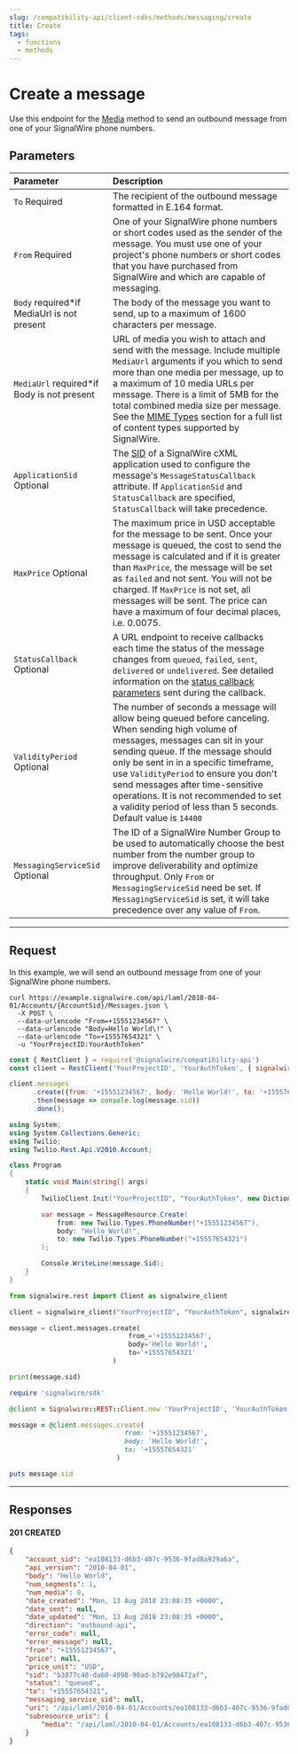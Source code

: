 ```yaml
---
slug: /compatibility-api/client-sdks/methods/messaging/create
title: Create
tags:
  - functions
  - methods
---
```


# Create a message

Use this endpoint for the [Media](./index.mdx) method to send an outbound message from one of your SignalWire phone numbers.

## Parameters

| Parameter                                                                                                      | Description                                                                                                                                                                                                                                                                                                                                                                                                      |
| :------------------------------------------------------------------------------------------------------------- | :--------------------------------------------------------------------------------------------------------------------------------------------------------------------------------------------------------------------------------------------------------------------------------------------------------------------------------------------------------------------------------------------------------------- |
| `To` <span className="required-arg">Required</span>                                                                | The recipient of the outbound message formatted in E.164 format.                                                                                                                                                                                                                                                                                                                                                 |
| `From` <span className="required-arg">Required</span>                                                              | One of your SignalWire phone numbers or short codes used as the sender of the message. You must use one of your project's phone numbers or short codes that you have purchased from SignalWire and which are capable of messaging.                                                                                                                                                                               |
| `Body` <span class="required-arg">required*</span><span class="optional-arg">if MediaUrl is not present</span> | The body of the message you want to send, up to a maximum of 1600 characters per message.                                                                                                                                                                                                                                                                                                                        |
| `MediaUrl` <span class="required-arg">required*</span><span class="optional-arg">if Body is not present</span> | URL of media you wish to attach and send with the message. Include multiple `MediaUrl` arguments if you which to send more than one media per message, up to a maximum of 10 media URLs per message. There is a limit of 5MB for the total combined media size per message. See the [MIME Types](/compatibility-api/cxml/messaging#mime-types) section for a full list of content types supported by SignalWire. |
| `ApplicationSid` <span className="optional-arg">Optional</span>                                                    | The [SID](/platform/dashboard/guides/what-is-a-sid/) of a SignalWire cXML application used to configure the message's `MessageStatusCallback` attribute. If `ApplicationSid` and `StatusCallback` are specified, `StatusCallback` will take precedence.                                                                                                                                                                             |
| `MaxPrice` <span className="optional-arg">Optional</span>                                                          | The maximum price in USD acceptable for the message to be sent. Once your message is queued, the cost to send the message is calculated and if it is greater than `MaxPrice`, the message will be set as `failed` and not sent. You will not be charged. If `MaxPrice` is not set, all messages will be sent. The price can have a maximum of four decimal places, i.e. 0.0075.                                  |
| `StatusCallback` <span className="optional-arg">Optional</span>                                                    | A URL endpoint to receive callbacks each time the status of the message changes from `queued`, `failed`, `sent`, `delivered` or `undelivered`. See detailed information on the [status callback parameters](./index.mdx#statuscallback-parameters) sent during the callback.                                                                                                                                     |
| `ValidityPeriod` <span className="optional-arg">Optional</span>                                                    | The number of seconds a message will allow being queued before canceling. When sending high volume of messages, messages can sit in your sending queue. If the message should only be sent in in a specific timeframe, use `ValidityPeriod` to ensure you don't send messages after time-sensitive operations. It is not recommended to set a validity period of less than 5 seconds. Default value is `14400`   |
| `MessagingServiceSid` <span className="optional-arg">Optional</span>                                               | The ID of a SignalWire Number Group to be used to automatically choose the best number from the number group to improve deliverability and optimize throughput. Only `From` or `MessagingServiceSid` need be set. If `MessagingServiceSid` is set, it will take precedence over any value of `From`.                                                                                                             |

---

## Request

In this example, we will send an outbound message from one of your SignalWire phone numbers.

<Tabs groupId="compatibility-sdks">

<TabItem value="shell" label="cURL">

```shell
curl https://example.signalwire.com/api/laml/2010-04-01/Accounts/{AccountSid}/Messages.json \
  -X POST \
  --data-urlencode "From=+15551234567" \
  --data-urlencode "Body=Hello World\!" \
  --data-urlencode "To=+15557654321" \
  -u "YourProjectID:YourAuthToken"
```

</TabItem>

<TabItem value="node" label="Node.js">

```javascript
const { RestClient } = require('@signalwire/compatibility-api')
const client = RestClient('YourProjectID', 'YourAuthToken', { signalwireSpaceUrl: 'example.signalwire.com' })

client.messages
      .create({from: '+15551234567', body: 'Hello World!', to: '+15557654321'})
      .then(message => console.log(message.sid))
      .done();
```

</TabItem>

<TabItem value="csharp" label="C#">

```csharp
using System;
using System.Collections.Generic;
using Twilio;
using Twilio.Rest.Api.V2010.Account;

class Program
{
    static void Main(string[] args)
    {
        TwilioClient.Init("YourProjectID", "YourAuthToken", new Dictionary<string, object> { ["signalwireSpaceUrl"] = "{SPACE}.signalwire.com" });

        var message = MessageResource.Create(
            from: new Twilio.Types.PhoneNumber("+15551234567"),
            body: "Hello World!",
            to: new Twilio.Types.PhoneNumber("+15557654321")
        );

        Console.WriteLine(message.Sid);
    }
}
```

</TabItem>

<TabItem value="python" label="Python">

```python
from signalwire.rest import Client as signalwire_client

client = signalwire_client("YourProjectID", "YourAuthToken", signalwire_space_url = 'example.signalwire.com')

message = client.messages.create(
                              from_='+15551234567',
                              body='Hello World!',
                              to='+15557654321'
                          )

print(message.sid)
```

</TabItem>

<TabItem value="ruby" label="Ruby">

```ruby
require 'signalwire/sdk'

@client = Signalwire::REST::Client.new 'YourProjectID', 'YourAuthToken', signalwire_space_url: "example.signalwire.com"

message = @client.messages.create(
                             from: '+15551234567',
                             body: 'Hello World!',
                             to: '+15557654321'
                           )

puts message.sid
```

</TabItem>

</Tabs>

---

## Responses

<h4><span class="badge badge--success">201</span> CREATED</h4>

```json
{
    "account_sid": "ea108133-d6b3-407c-9536-9fad8a929a6a",
    "api_version": "2010-04-01",
    "body": "Hello World",
    "num_segments": 1,
    "num_media": 0,
    "date_created": "Mon, 13 Aug 2018 23:08:35 +0000",
    "date_sent": null,
    "date_updated": "Mon, 13 Aug 2018 23:08:35 +0000",
    "direction": "outbound-api",
    "error_code": null,
    "error_message": null,
    "from": "+15551234567",
    "price": null,
    "price_unit": "USD",
    "sid": "b3877c40-da60-4998-90ad-b792e98472af",
    "status": "queued",
    "to": "+15557654321",
    "messaging_service_sid": null,
    "uri": "/api/laml/2010-04-01/Accounts/ea108133-d6b3-407c-9536-9fad8a929a6a/Messages/b3877c40-da60-4998-90ad-b792e98472af",
    "subresource_uris": {
        "media": "/api/laml/2010-04-01/Accounts/ea108133-d6b3-407c-9536-9fad8a929a6a/Messages/b3877c40-da60-4998-90ad-b792e98472af/Media"
    }
}
```
